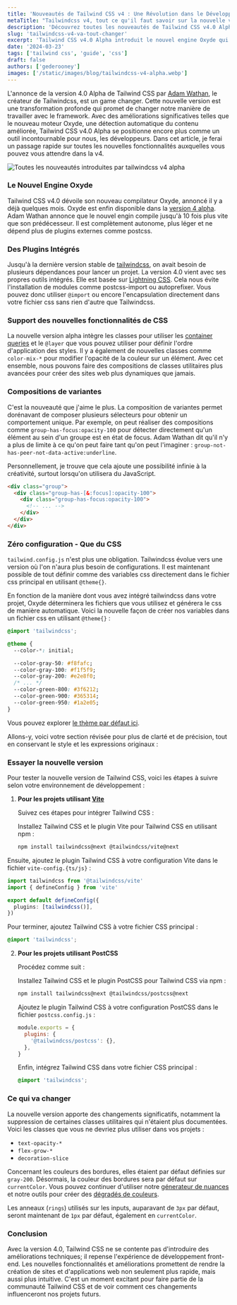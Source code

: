 ```yaml
---
title: 'Nouveautés de Tailwind CSS v4 : Une Révolution dans le Développement Front-End'
metaTitle: "Tailwindcss v4, tout ce qu'il faut savoir sur la nouvelle version"
description: 'Découvrez toutes les nouveautés de Tailwind CSS v4.0 Alpha. En plus de tout ce qui avait été dit il y a quelques mois lors de la keynote, Tailwindcss ajoute plusieurs nouvelles fonctionnalités qui changeront à tout jamais notre expérience de développement.'
slug: 'tailwindcss-v4-va-tout-changer'
excerpt: 'Tailwind CSS v4.0 Alpha introduit le nouvel engine Oxyde qui avait été annoncé il y a plusieurs mois. Le parseur qui initialement devait faire son apparition avec la version 3.x.x sera finalement dans la version 4.0.0 avec plusieurs autres fonctionnalités que la compagnie a annoncé à travers un article de blog.'
date: '2024-03-23'
tags: ['tailwind css', 'guide', 'css']
draft: false
authors: ['gederooney']
images: ['/static/images/blog/tailwindcss-v4-alpha.webp']
---
```


L'annonce de la version 4.0 Alpha de Tailwind CSS par [Adam Wathan](https://twitter.com/adamwathan), le créateur de Tailwindcss, est un game changer. Cette nouvelle version est une transformation profonde qui promet de changer notre manière de travailler avec le framework. Avec des améliorations significatives telles que le nouveau moteur Oxyde, une détection automatique du contenu améliorée, Tailwind CSS v4.0 Alpha se positionne encore plus comme un outil incontournable pour nous, les développeurs. Dans cet article, je ferai un passage rapide sur toutes les nouvelles fonctionnalités auxquelles vous pouvez vous attendre dans la v4.

<Image
  width={1280}
  height={600}
  src="/static/images/blog/tailwindcss-v4-alpha.webp"
  alt="Toutes les nouveautés introduites par tailwindcss v4 alpha"
/>

### Le Nouvel Engine Oxyde

Tailwind CSS v4.0 dévoile son nouveau compilateur Oxyde, annoncé il y a déjà quelques mois. Oxyde est enfin disponible dans la [version 4 alpha](https://github.com/tailwindlabs/tailwindcss/tree/next). Adam Wathan annonce que le nouvel engin compile jusqu'à 10 fois plus vite que son prédécesseur. Il est complètement autonome, plus léger et ne dépend plus de plugins externes comme postcss.

### Des Plugins Intégrés

Jusqu'à la dernière version stable de [tailwindcss](https://www.npmjs.com/package/tailwindcss), on avait besoin de plusieurs dépendances pour lancer un projet. La version 4.0 vient avec ses propres outils intégrés. Elle est basée sur [Lightning CSS](https://lightningcss.dev/). Cela nous évite l'installation de modules comme postcss-import ou autoprefixer. Vous pouvez donc utiliser `@import` ou encore l'encapsulation directement dans votre fichier css sans rien d'autre que Tailwindcss.

### Support des nouvelles fonctionnalités de CSS

La nouvelle version alpha intègre les classes pour utiliser les [container queries](https://www.alsacreations.com/article/lire/1915-Les-Container-Queries-en-CSS.html) et le `@layer` que vous pouvez utiliser pour définir l'ordre d'application des styles. Il y a également de nouvelles classes comme `color-mix-*` pour modifier l'opacité de la couleur sur un élément. Avec cet ensemble, nous pouvons faire des compositions de classes utilitaires plus avancées pour créer des sites web plus dynamiques que jamais.

### Compositions de variantes

C'est la nouveauté que j'aime le plus. La composition de variantes permet dorénavant de composer plusieurs sélecteurs pour obtenir un comportement unique. Par exemple, on peut réaliser des compositions comme `group-has-focus:opacity-100` pour détecter directement qu'un élément au sein d'un groupe est en état de focus. Adam Wathan dit qu'il n'y a plus de limite à ce qu'on peut faire tant qu'on peut l'imaginer : `group-not-has-peer-not-data-active:underline`.

Personnellement, je trouve que cela ajoute une possibilité infinie à la créativité, surtout lorsqu'on utilisera du JavaScript.

```html
<div class="group">
  <div class="group-has-[&:focus]:opacity-100">
    <div class="group-has-focus:opacity-100">
      <!-- ... -->
    </div>
  </div>
</div>
```

### Zéro configuration - Que du CSS

`tailwind.config.js` n'est plus une obligation. Tailwindcss évolue vers une version où l'on n'aura plus besoin de configurations. Il est maintenant possible de tout définir comme des variables css directement dans le fichier css principal en utilisant `@theme{}`.

En fonction de la manière dont vous avez intégré tailwindcss dans votre projet, Oxyde déterminera les fichiers que vous utilisez et générera le css de manière automatique. Voici la nouvelle façon de créer nos variables dans un fichier css en utilisant `@theme{}` :

```css
@import 'tailwindcss';

@theme {
  --color-*: initial;

  --color-gray-50: #f8fafc;
  --color-gray-100: #f1f5f9;
  --color-gray-200: #e2e8f0;
  /* ... */
  --color-green-800: #3f6212;
  --color-green-900: #365314;
  --color-green-950: #1a2e05;
}
```

Vous pouvez explorer [le thème par défaut ici](https://github.com/tailwindlabs/tailwindcss/blob/next/packages/tailwindcss/theme.css).

Allons-y, voici votre section révisée pour plus de clarté et de précision, tout en conservant le style et les expressions originaux :

### Essayer la nouvelle version

Pour tester la nouvelle version de Tailwind CSS, voici les étapes à suivre selon votre environnement de développement :

1. **Pour les projets utilisant [Vite](https://vitejs.dev/)**

   Suivez ces étapes pour intégrer Tailwind CSS :

   Installez Tailwind CSS et le plugin Vite pour Tailwind CSS en utilisant npm :

   ```bash
   npm install tailwindcss@next @tailwindcss/vite@next
   ```

Ensuite, ajoutez le plugin Tailwind CSS à votre configuration Vite dans le fichier `vite-config.{ts/js}` :

```typescript
import tailwindcss from '@tailwindcss/vite'
import { defineConfig } from 'vite'

export default defineConfig({
  plugins: [tailwindcss()],
})
```

Pour terminer, ajoutez Tailwind CSS à votre fichier CSS principal :

```css
@import 'tailwindcss';
```

2. **Pour les projets utilisant PostCSS**

   Procédez comme suit :

   Installez Tailwind CSS et le plugin PostCSS pour Tailwind CSS via npm :

   ```bash
   npm install tailwindcss@next @tailwindcss/postcss@next
   ```

   Ajoutez le plugin Tailwind CSS à votre configuration PostCSS dans le fichier `postcss.config.js` :

   ```javascript
   module.exports = {
     plugins: {
       '@tailwindcss/postcss': {},
     },
   }
   ```

   Enfin, intégrez Tailwind CSS dans votre fichier CSS principal :

   ```css
   @import 'tailwindcss';
   ```

### Ce qui va changer

La nouvelle version apporte des changements significatifs, notamment la suppression de certaines classes utilitaires qui n'étaient plus documentées. Voici les classes que vous ne devriez plus utiliser dans vos projets :

- `text-opacity-*`
- `flex-grow-*`
- `decoration-slice`

Concernant les couleurs des bordures, elles étaient par défaut définies sur `gray-200`. Désormais, la couleur des bordures sera par défaut sur `currentColor`. Vous pouvez continuer d'utiliser notre [génerateur de nuances](/generateur-nuances-couleurs-tailwind-css) et notre outils pour créer des [dégradés de couleurs](/generateur-gradient-tailwindcss).

Les anneaux (`rings`) utilisés sur les inputs, auparavant de `3px` par défaut, seront maintenant de `1px` par défaut, également en `currentColor`.

### Conclusion

Avec la version 4.0, Tailwind CSS ne se contente pas d'introduire des améliorations techniques; il repense l'expérience de développement front-end. Les nouvelles fonctionnalités et améliorations promettent de rendre la création de sites et d'applications web non seulement plus rapide, mais aussi plus intuitive. C'est un moment excitant pour faire partie de la communauté Tailwind CSS et de voir comment ces changements influenceront nos projets futurs.
